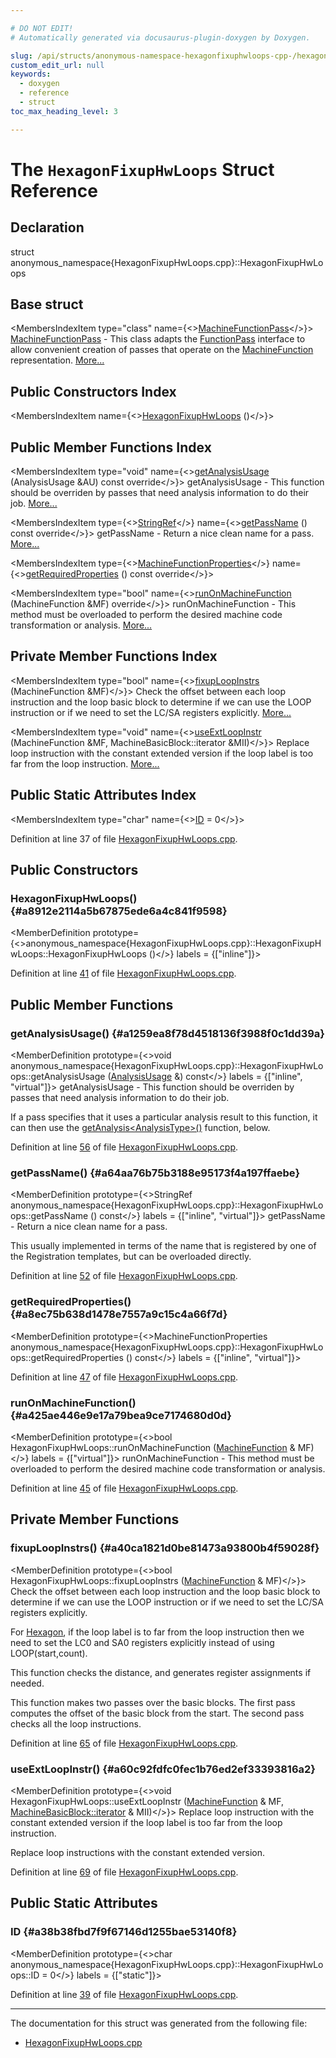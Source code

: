 ```yaml
---

# DO NOT EDIT!
# Automatically generated via docusaurus-plugin-doxygen by Doxygen.

slug: /api/structs/anonymous-namespace-hexagonfixuphwloops-cpp-/hexagonfixuphwloops
custom_edit_url: null
keywords:
  - doxygen
  - reference
  - struct
toc_max_heading_level: 3

---
```





# The `HexagonFixupHwLoops` Struct Reference

<DoxygenPage pluginConfig={pluginConfig}>



## Declaration

<CodeBlock>struct anonymous_namespace{HexagonFixupHwLoops.cpp}::HexagonFixupHwLoops</CodeBlock>

## Base struct

<MembersIndex>

<MembersIndexItem
  type="class"
  name={<><a href="/docs/api/classes/llvm/machinefunctionpass">MachineFunctionPass</a></>}>
<a href="/docs/api/classes/llvm/machinefunctionpass">MachineFunctionPass</a> - This class adapts the <a href="/docs/api/classes/llvm/functionpass">FunctionPass</a> interface to allow convenient creation of passes that operate on the <a href="/docs/api/classes/llvm/machinefunction">MachineFunction</a> representation. <a href="/docs/api/classes/llvm/machinefunctionpass/#details">More...</a>
</MembersIndexItem>

</MembersIndex>

## Public Constructors Index

<MembersIndex>

<MembersIndexItem
  name={<><a href="#a8912e2114a5b67875ede6a4c841f9598">HexagonFixupHwLoops</a> ()</>}>
</MembersIndexItem>

</MembersIndex>

## Public Member Functions Index

<MembersIndex>

<MembersIndexItem
  type="void"
  name={<><a href="#a1259ea8f78d4518136f3988f0c1dd39a">getAnalysisUsage</a> (AnalysisUsage &amp;AU) const override</>}>
getAnalysisUsage - This function should be overriden by passes that need analysis information to do their job. <a href="#a1259ea8f78d4518136f3988f0c1dd39a">More...</a>
</MembersIndexItem>

<MembersIndexItem
  type={<><a href="/docs/api/classes/llvm/stringref">StringRef</a></>}
  name={<><a href="#a64aa76b75b3188e95173f4a197ffaebe">getPassName</a> () const override</>}>
getPassName - Return a nice clean name for a pass. <a href="#a64aa76b75b3188e95173f4a197ffaebe">More...</a>
</MembersIndexItem>

<MembersIndexItem
  type={<><a href="/docs/api/classes/llvm/machinefunctionproperties">MachineFunctionProperties</a></>}
  name={<><a href="#a8ec75b638d1478e7557a9c15c4a66f7d">getRequiredProperties</a> () const override</>}>
</MembersIndexItem>

<MembersIndexItem
  type="bool"
  name={<><a href="#a425ae446e9e17a79bea9ce7174680d0d">runOnMachineFunction</a> (MachineFunction &amp;MF) override</>}>
runOnMachineFunction - This method must be overloaded to perform the desired machine code transformation or analysis. <a href="#a425ae446e9e17a79bea9ce7174680d0d">More...</a>
</MembersIndexItem>

</MembersIndex>

## Private Member Functions Index

<MembersIndex>

<MembersIndexItem
  type="bool"
  name={<><a href="#a40ca1821d0be81473a93800b4f59028f">fixupLoopInstrs</a> (MachineFunction &amp;MF)</>}>
Check the offset between each loop instruction and the loop basic block to determine if we can use the LOOP instruction or if we need to set the LC/SA registers explicitly. <a href="#a40ca1821d0be81473a93800b4f59028f">More...</a>
</MembersIndexItem>

<MembersIndexItem
  type="void"
  name={<><a href="#a60c92fdfc0fec1b76ed2ef33393816a2">useExtLoopInstr</a> (MachineFunction &amp;MF, MachineBasicBlock::iterator &amp;MII)</>}>
Replace loop instruction with the constant extended version if the loop label is too far from the loop instruction. <a href="#a60c92fdfc0fec1b76ed2ef33393816a2">More...</a>
</MembersIndexItem>

</MembersIndex>

## Public Static Attributes Index

<MembersIndex>

<MembersIndexItem
  type="char"
  name={<><a href="#a38b38fbd7f9f67146d1255bae53140f8">ID</a> = 0</>}>
</MembersIndexItem>

</MembersIndex>


Definition at line 37 of file <a href="/docs/api/files/lib/lib/target/lib/target/hexagon/hexagonfixuphwloops-cpp">HexagonFixupHwLoops.cpp</a>.

<SectionDefinition>

## Public Constructors

### HexagonFixupHwLoops() {#a8912e2114a5b67875ede6a4c841f9598}

<MemberDefinition
  prototype={<>anonymous&#95;namespace&#123;HexagonFixupHwLoops.cpp&#125;::HexagonFixupHwLoops::HexagonFixupHwLoops ()</>}
  labels = {["inline"]}>

Definition at line <a href="/docs/api/files/lib/lib/target/lib/target/hexagon/hexagonfixuphwloops-cpp/#l00041">41</a> of file <a href="/docs/api/files/lib/lib/target/lib/target/hexagon/hexagonfixuphwloops-cpp">HexagonFixupHwLoops.cpp</a>.
</MemberDefinition>

</SectionDefinition>

<SectionDefinition>

## Public Member Functions

### getAnalysisUsage() {#a1259ea8f78d4518136f3988f0c1dd39a}

<MemberDefinition
  prototype={<>void anonymous&#95;namespace&#123;HexagonFixupHwLoops.cpp&#125;::HexagonFixupHwLoops::getAnalysisUsage (<a href="/docs/api/classes/llvm/analysisusage">AnalysisUsage</a> &amp;) const</>}
  labels = {["inline", "virtual"]}>
getAnalysisUsage - This function should be overriden by passes that need analysis information to do their job.

If a pass specifies that it uses a particular analysis result to this function, it can then use the <a href="/docs/api/classes/llvm/pass/#a4863e5e463fb79955269fbf7fbf52b80">getAnalysis&lt;AnalysisType&gt;()</a> function, below.

Definition at line <a href="/docs/api/files/lib/lib/target/lib/target/hexagon/hexagonfixuphwloops-cpp/#l00056">56</a> of file <a href="/docs/api/files/lib/lib/target/lib/target/hexagon/hexagonfixuphwloops-cpp">HexagonFixupHwLoops.cpp</a>.
</MemberDefinition>

### getPassName() {#a64aa76b75b3188e95173f4a197ffaebe}

<MemberDefinition
  prototype={<>StringRef anonymous&#95;namespace&#123;HexagonFixupHwLoops.cpp&#125;::HexagonFixupHwLoops::getPassName () const</>}
  labels = {["inline", "virtual"]}>
getPassName - Return a nice clean name for a pass.

This usually implemented in terms of the name that is registered by one of the Registration templates, but can be overloaded directly.

Definition at line <a href="/docs/api/files/lib/lib/target/lib/target/hexagon/hexagonfixuphwloops-cpp/#l00052">52</a> of file <a href="/docs/api/files/lib/lib/target/lib/target/hexagon/hexagonfixuphwloops-cpp">HexagonFixupHwLoops.cpp</a>.
</MemberDefinition>

### getRequiredProperties() {#a8ec75b638d1478e7557a9c15c4a66f7d}

<MemberDefinition
  prototype={<>MachineFunctionProperties anonymous&#95;namespace&#123;HexagonFixupHwLoops.cpp&#125;::HexagonFixupHwLoops::getRequiredProperties () const</>}
  labels = {["inline", "virtual"]}>

Definition at line <a href="/docs/api/files/lib/lib/target/lib/target/hexagon/hexagonfixuphwloops-cpp/#l00047">47</a> of file <a href="/docs/api/files/lib/lib/target/lib/target/hexagon/hexagonfixuphwloops-cpp">HexagonFixupHwLoops.cpp</a>.
</MemberDefinition>

### runOnMachineFunction() {#a425ae446e9e17a79bea9ce7174680d0d}

<MemberDefinition
  prototype={<>bool HexagonFixupHwLoops::runOnMachineFunction (<a href="/docs/api/classes/llvm/machinefunction">MachineFunction</a> &amp; MF)</>}
  labels = {["virtual"]}>
runOnMachineFunction - This method must be overloaded to perform the desired machine code transformation or analysis.

Definition at line <a href="/docs/api/files/lib/lib/target/lib/target/hexagon/hexagonfixuphwloops-cpp/#l00045">45</a> of file <a href="/docs/api/files/lib/lib/target/lib/target/hexagon/hexagonfixuphwloops-cpp">HexagonFixupHwLoops.cpp</a>.
</MemberDefinition>

</SectionDefinition>

<SectionDefinition>

## Private Member Functions

### fixupLoopInstrs() {#a40ca1821d0be81473a93800b4f59028f}

<MemberDefinition
  prototype={<>bool HexagonFixupHwLoops::fixupLoopInstrs (<a href="/docs/api/classes/llvm/machinefunction">MachineFunction</a> &amp; MF)</>}>
Check the offset between each loop instruction and the loop basic block to determine if we can use the LOOP instruction or if we need to set the LC/SA registers explicitly.

For <a href="/docs/api/namespaces/llvm/hexagon">Hexagon</a>, if the loop label is to far from the loop instruction then we need to set the LC0 and SA0 registers explicitly instead of using LOOP(start,count).

This function checks the distance, and generates register assignments if needed.

This function makes two passes over the basic blocks. The first pass computes the offset of the basic block from the start. The second pass checks all the loop instructions.

Definition at line <a href="/docs/api/files/lib/lib/target/lib/target/hexagon/hexagonfixuphwloops-cpp/#l00065">65</a> of file <a href="/docs/api/files/lib/lib/target/lib/target/hexagon/hexagonfixuphwloops-cpp">HexagonFixupHwLoops.cpp</a>.
</MemberDefinition>

### useExtLoopInstr() {#a60c92fdfc0fec1b76ed2ef33393816a2}

<MemberDefinition
  prototype={<>void HexagonFixupHwLoops::useExtLoopInstr (<a href="/docs/api/classes/llvm/machinefunction">MachineFunction</a> &amp; MF, <a href="/docs/api/classes/llvm/machinebasicblock/#ae34c996b58df9b9ce6695a0c8b70c533">MachineBasicBlock::iterator</a> &amp; MII)</>}>
Replace loop instruction with the constant extended version if the loop label is too far from the loop instruction.

Replace loop instructions with the constant extended version.

Definition at line <a href="/docs/api/files/lib/lib/target/lib/target/hexagon/hexagonfixuphwloops-cpp/#l00069">69</a> of file <a href="/docs/api/files/lib/lib/target/lib/target/hexagon/hexagonfixuphwloops-cpp">HexagonFixupHwLoops.cpp</a>.
</MemberDefinition>

</SectionDefinition>

<SectionDefinition>

## Public Static Attributes

### ID {#a38b38fbd7f9f67146d1255bae53140f8}

<MemberDefinition
  prototype={<>char anonymous&#95;namespace&#123;HexagonFixupHwLoops.cpp&#125;::HexagonFixupHwLoops::ID = 0</>}
  labels = {["static"]}>

Definition at line <a href="/docs/api/files/lib/lib/target/lib/target/hexagon/hexagonfixuphwloops-cpp/#l00039">39</a> of file <a href="/docs/api/files/lib/lib/target/lib/target/hexagon/hexagonfixuphwloops-cpp">HexagonFixupHwLoops.cpp</a>.
</MemberDefinition>

</SectionDefinition>

<hr/>

The documentation for this struct was generated from the following file:

<ul>
<li><a href="/docs/api/files/lib/lib/target/lib/target/hexagon/hexagonfixuphwloops-cpp">HexagonFixupHwLoops.cpp</a></li>
</ul>

</DoxygenPage>
